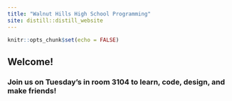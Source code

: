 ```yaml
---
title: "Walnut Hills High School Programming"
site: distill::distill_website
---
```


```r
knitr::opts_chunk$set(echo = FALSE)
```

## Welcome!

### Join us on Tuesday's in room 3104 to learn, code, design, and make friends!

<!-- Insert picture here -->

